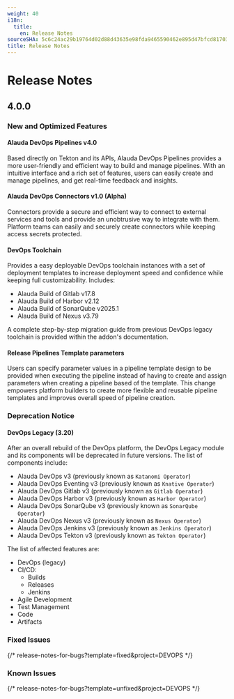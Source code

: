 ```yaml
---
weight: 40
i18n:
  title:
    en: Release Notes
sourceSHA: 5c6c24ac29b19764d02d88d43635e98fda9465590462e895d47bfcd81703629c
title: Release Notes
---
```


# Release Notes

## 4.0.0

### New and Optimized Features

#### Alauda DevOps Pipelines v4.0

Based directly on Tekton and its APIs, Alauda DevOps Pipelines provides a more user-friendly and efficient way to build and manage pipelines. With an intuitive interface and a rich set of features, users can easily create and manage pipelines, and get real-time feedback and insights.

#### Alauda DevOps Connectors v1.0 (Alpha)

Connectors provide a secure and efficient way to connect to external services and tools and provide an unobtrusive way to integrate with them. Platform teams can easily and securely create connectors while keeping access secrets protected.

#### DevOps Toolchain

Provides a easy deployable DevOps toolchain instances with a set of deployment templates to increase deployment speed and confidence while keeping full customizability. Includes:

- Alauda Build of Gitlab v17.8
- Alauda Build of Harbor v2.12
- Alauda Build of SonarQube v2025.1
- Alauda Build of Nexus v3.79

A complete step-by-step migration guide from previous DevOps legacy toolchain is provided within the addon's documentation.


#### Release Pipelines Template parameters

Users can specify parameter values in a pipeline template design to be provided when executing the pipeline instead of having to create and assign parameters when creating a pipeline based of the template. This change empowers platform builders to create more flexible and reusable pipeline templates and improves overall speed of pipeline creation.


### Deprecation Notice

#### DevOps Legacy (3.20)

After an overall rebuild of the DevOps platform, the DevOps Legacy module and its components will be deprecated in future versions. The list of components include:

- Alauda DevOps v3 (previously known as `Katanomi Operator`)
- Alauda DevOps Eventing v3 (previously known as `Knative Operator`)
- Alauda DevOps Gitlab v3 (previously known as `Gitlab Operator`)
- Alauda DevOps Harbor v3 (previously known as `Harbor Operator`)
- Alauda DevOps SonarQube v3 (previously known as `SonarQube Operator`)
- Alauda DevOps Nexus v3 (previously known as `Nexus Operator`)
- Alauda DevOps Jenkins v3 (previously known as `Jenkins Operator`)
- Alauda DevOps Tekton v3 (previously known as `Tekton Operator`)

The list of affected features are:

- DevOps (legacy) 
- CI/CD:
  - Builds
  - Releases
  - Jenkins
- Agile Development
- Test Management
- Code
- Artifacts


### Fixed Issues


{/* release-notes-for-bugs?template=fixed&project=DEVOPS */}


### Known Issues

{/* release-notes-for-bugs?template=unfixed&project=DEVOPS */}

